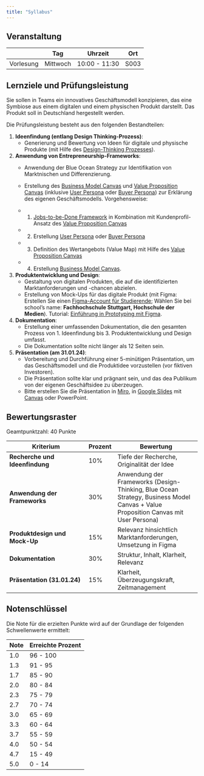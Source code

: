 ```yaml
---
title: "Syllabus"
---
```



## Veranstaltung

|           | Tag       | Uhrzeit              | Ort |
|-----------|-----------|-------------------|----------|
| Vorlesung   | Mittwoch    | 10:00  - 11:30  |  S003  |


## Lernziele und Prüfungsleistung

Sie sollen in Teams ein innovatives Geschäftsmodell konzipieren, das eine Symbiose aus einem digitalen und einem physischen Produkt darstellt. Das Produkt soll in Deutschland hergestellt werden. 

Die Prüfungsleistung besteht aus den folgenden Bestandteilen:


1. **Ideenfindung (entlang Design Thinking-Prozess)**: 
   - Generierung und Bewertung von Ideen für digitale und physische Produkte (mit Hilfe des [Design-Thinking Prozesses](https://miro.com/de/research-und-design/was-ist-design-thinking/)).

2. **Anwendung von Entrepreneurship-Frameworks**:
   - Anwendung der Blue Ocean Strategy zur Identifikation von Marktnischen und Differenzierung.
   - Erstellung des [Business Model Canvas](/docs/business-model-canvas.qmd) und [Value Proposition Canvas](/docs/value-proposition.qmd) (inklusive [User Persona](/docs/user-persona.qmd) oder [Buyer Persona](/docs/buyer-persona.qmd)) zur Erklärung des eigenen Geschäftsmodells. Vorgehensweise: 
   
   - 1) [Jobs-to-be-Done Framework](/docs/jobs-to-be-done.qmd) in Kombination mit Kundenprofil-Ansatz des [Value Proposition Canvas](/docs/value-proposition.qmd) 
   
   - 2) Erstellung [User Persona](/docs/user-persona.qmd) oder [Buyer Persona](/docs/buyer-persona.qmd) 
   
   - 3) Definition des Wertangebots (Value Map) mit Hilfe des [Value Proposition Canvas](/docs/value-proposition.qmd)

   - 4) Erstellung [Business Model Canvas](docs/business-model-canvas.qmd).

3. **Produktentwicklung und Design**:
   - Gestaltung von digitalen Produkten, die auf die identifizierten Marktanforderungen und -chancen abzielen.
   - Erstellung von Mock-Ups für das digitale Produkt (mit Figma: Erstellen Sie einen [Figma-Account für Studierende](https://help.figma.com/hc/de/articles/360041061214-Bildungsstatus-verifizieren); Wählen Sie bei school's name: **Fachhochschule Stuttgart, Hochschule der Medien**). Tutorial: [Einführung in Prototyping mit Figma](https://help.figma.com/hc/de/articles/360040314193-Einf%C3%BChrung-in-Prototyping-in-Figma).

4. **Dokumentation**:
   - Erstellung einer umfassenden Dokumentation, die den gesamten Prozess von 1. Ideenfindung bis 3. Produktentwicklung und Design umfasst.
   - Die Dokumentation sollte nicht länger als 12 Seiten sein.

5. **Präsentation (am 31.01.24)**:
   - Vorbereitung und Durchführung einer 5-minütigen Präsentation, um das Geschäftsmodell und die Produktidee vorzustellen (vor fiktiven Investoren).
   - Die Präsentation sollte klar und prägnant sein, und das dea Publikum von der eigenen Geschäftsidee zu überzeugen.
   - Bitte erstellen Sie die Präsentation in [Miro](https://miro.com/de/templates/praesentation/), in [Google Slides](https://www.google.com/slides/about/) mit [Canvas](https://www.canva.com/) oder PowerPoint. 


## Bewertungsraster

Geamtpunktzahl: 40 Punkte

| Kriterium                         | Prozent | Bewertung                          |
|-----------------------------------|--------|------------------------------------|
| **Recherche und Ideenfindung**    | 10%     | Tiefe der Recherche, Originalität der Idee |
| **Anwendung der Frameworks**      | 30%     | Anwendung der Frameworks (Design-Thinking, Blue Ocean Strategy, Business Model Canvas + Value Proposition Canvas mit User Persona)  |
| **Produktdesign und Mock-Up**     | 15%     | Relevanz hinsichtlich Marktanforderungen, Umsetzung in Figma |
| **Dokumentation**                 | 30%     | Struktur, Inhalt, Klarheit, Relevanz |
| **Präsentation (31.01.24)**       | 15%     | Klarheit, Überzeugungskraft, Zeitmanagement |



## Notenschlüssel

Die Note für die erzielten Punkte wird auf der Grundlage der folgenden Schwellenwerte ermittelt:


|  Note       | Erreichte Prozent |
|--------------|--------------------|
| 1.0           | 96 - 100          |
| 1.3           | 91 - 95           |
| 1.7           | 85 - 90           |
| 2.0           | 80 - 84           |
| 2.3           | 75 - 79           |
| 2.7           | 70 - 74           |
| 3.0           | 65 - 69           |
| 3.3           | 60 - 64           |
| 3.7           | 55 - 59           |
| 4.0            | 50 - 54          |
| 4.7           | 15 - 49           |
| 5.0            | 0 - 14           |


